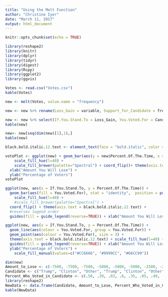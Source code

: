 ```yaml
---
title: "Using the Melt Function"
author: "Christine Iyer"
date: "March 11, 2017"
output: html_document
---
```


```r
knitr::opts_chunk$set(echo = TRUE)
```

```r
library(reshape2)
library(knitr)
library(dplyr)
library(tidyr)
library(digest)
library(Rcpp)
library(ggplot2)
library(ggvis)
```

```r
Votes <- read.csv("Votes.csv")
kable(Votes)
```

```r
new <- melt(Votes, value.name = "frequency")
```


```r
new <- new %>% rename(Loss_Gain = variable, Support_for_Candidate = frequency)
```

```r
new <- new %>% select(If.You.Stand.To = Loss_Gain, You.Voted.For = Candidate, Percent.Of.The.Time = Support_for_Candidate)
kable(new)
```

```r
new<- new[seq(dim(new)[1],1),]
kable(new)
```





```r
black.bold.italic.12.text <- element_text(face = "bold.italic", color = "black", size = 8)

votePlot <- ggplot(new) + geom_bar(aes(y = new$Percent.Of.The.Time, x = new$If.You.Stand.To, fill = new$You.Voted.For), stat = "identity") +
    scale_fill_hue(l=40) +
    scale_fill_brewer(palette="Spectral") + coord_flip()+ theme(axis.text = black.bold.italic.12.text) + guides(fill = guide_legend(reverse=TRUE)) + 
  xlab("Amount You Will Lose") + 
  ylab("Percentage of Voters")
votePlot

```


```r


ggplot(new, aes(x = If.You.Stand.To, y = Percent.Of.The.Time)) + 
  geom_bar(aes(fill = You.Voted.For), stat = "identity",  position = position_dodge()) +
    scale_fill_hue(l=40) +
    #scale_fill_brewer(palette="Spectral") +
  coord_flip() + theme(axis.text = black.bold.italic.12.text) + 
  #reverses legend order
  guides(fill = guide_legend(reverse=TRUE)) + xlab("Amount You Will Lose")+ylab("Percentage of Voters")

ggplot(new, aes(x = If.You.Stand.To, y = Percent.Of.The.Time)) + 
  geom_line(aes(colour = You.Voted.For, group = You.Voted.For)) + 
  geom_point(aes(colour = You.Voted.For), size = 3) + 
  theme(axis.text = black.bold.italic.12.text) + scale_fill_hue(l=40) + 
  guides(fill = guide_legend(reverse=TRUE)) + xlab("Amount You Will Lose") +
  ylab("Percentage of Voters") + 
    scale_fill_manual(values=c("#CC6666", "#9999CC", "#66CC99"))
```



```r
dim(new)
Amount_to_Lose <- c(-7500, -7500, -7500, -5000, -5000, -5000, -2500, -2500, -2500, -1000, -1000, -1000, 1000, 1000, 1000, 2500, 2500, 2500, 5000, 5000, 5000)
Candidate <- c("Trump", "Clinton", "Other", "Trump", "Clinton", "Other", "Trump", "Clinton", "Other", "Trump", "Clinton", "Other", "Trump", "Clinton", "Other", "Trump", "Clinton", "Other", "Trump", "Clinton", "Other")
Percent_Who_Voted_in_Candidate <- c(.58, .39, .03, .6, .35, .05, .49, .45, .06, .46, .46, .08, .41, .5, .09, .43, .49, .08, .46, .47, .07)
library(reshape2)
NewData <- data.frame(Candidate, Amount_to_Lose, Percent_Who_Voted_in_Candidate)
kable(NewData)

```


